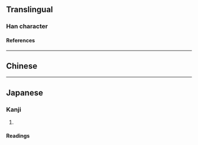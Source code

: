 {{character info/new}}
==Translingual==

===Han character===
{{Han char|rn=24|rad=十|as=19|sn=21|four=22409|canj=VFJ|ids=⿱䜌十}}

====References====
{{Han ref|kx=0157.230|dkj=02772|dj=0361.130|hdz=10067.130|uh=535B}}

----

==Chinese==
{{zh-see|率|a}}

----

==Japanese==

===Kanji===
{{ja-kanji|grade=|rs=十19}}

# {{defn|lang=ja|sort=十19}}

====Readings====
{{ja-readings
|goon=しゅち, すい, そち, りち
|kanon=すい, そつ, りつ
|kun=ひき-いる
}}